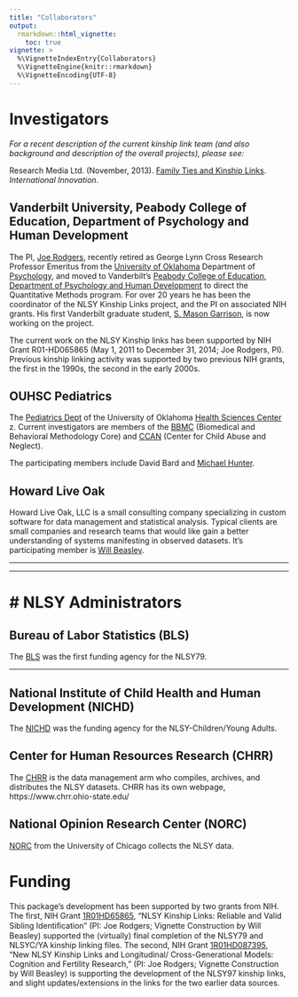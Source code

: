```yaml
---
title: "Collaborators"
output: 
  rmarkdown::html_vignette:
    toc: true
vignette: >
  %\VignetteIndexEntry{Collaborators}
  %\VignetteEngine{knitr::rmarkdown}
  %\VignetteEncoding{UTF-8}
---
```


Investigators
=============================

*For a recent description of the current kinship link team (and also background and description of the overall projects), please see:* 

Research Media Ltd. (November, 2013). [Family Ties and Kinship Links](publications/2013/rodgers-2013-international-innovation.pdf).  *International Innovation*.

Vanderbilt University, Peabody College of Education, Department of Psychology and Human Development
-----------------------------
  
The PI, [Joe Rodgers](https://www.vanderbilt.edu/psychological_sciences/bio/joe-rodgers), recently retired as George Lynn Cross Research Professor Emeritus from the 
[University of Oklahoma](https://www.ou.edu/) Department of [Psychology](https://www.ou.edu/cas/psychology/), and moved to Vanderbilt's [Peabody College of Education](https://peabody.vanderbilt.edu/), [Department of Psychology and Human Development](https://www.vanderbilt.edu/psychological_sciences/)
to direct the Quantitative Methods program.  For over 20 years he has been the coordinator of the NLSY Kinship Links project, and the PI on associated NIH grants.  His first Vanderbilt graduate student, [S. Mason Garrison](https://www.smasongarrison.com), is now working on the project.

The current work on the NLSY Kinship links has been supported by NIH Grant R01-HD065865 (May 1, 2011 to December 31, 2014;  Joe Rodgers, PI).  Previous kinship linking activity was supported by two previous NIH grants, the first in the 1990s, the second in the early 2000s.

<!--
<a href="https://www.vanderbilt.edu"> 
  <img src="images/vandy_logo.png" alt="Vanderbilt" style="width: 150px;"/> 
</a>
<a href="https://www.vanderbilt.edu/psychological_sciences"> 
  <img src="images/vuheader.jpg" alt="Psychological Sciences" style="width: 500px;"/> 
</a>
-->

OUHSC Pediatrics
-----------------------------
  
The [Pediatrics Dept](https://medicine.ouhsc.edu/Academic-Departments/Pediatrics) of the University of Oklahoma [Health Sciences Center](https://www.ouhsc.edu/) z.  Current investigators are members of the [BBMC](https://ouhsc.edu/BBMC/) (Biomedical and Behavioral Methodology Core) and [CCAN](https://medicine.ouhsc.edu/Academic-Departments/Pediatrics/Sections/Developmental-Behavioral-Pediatrics/Patient-Care/Center-on-Child-Abuse-and-Neglect) (Center for Child Abuse and Neglect).

The participating members include David Bard and [Michael Hunter](https://psychology.gatech.edu/michael-hunter).

<!--
<a href="https://ouhsc.edu/BBMC/"> 
  <img src="./images/BbmcDistributionsBackgroundClear.png" alt="BBMC" style="width: 300px;"/> 
</a>
<a href="https://medicine.ouhsc.edu/Academic-Departments/Pediatrics"> 
  <img src="./images/pediatrics_logo.png" alt="OUHSC Pediatrics" style="width: 250px;"/>
</a>
<a href="https://medicine.ouhsc.edu/Academic-Departments/Pediatrics/Sections/Developmental-Behavioral-Pediatrics/Patient-Care/Center-on-Child-Abuse-and-Neglect"> 
  <img src="./images/ccanlogo.jpg" alt="CCAN" style="width: 170px;"/>
</a>
-->
  
Howard Live Oak
-----------------------------
  
Howard Live Oak, LLC is a small consulting company specializing in custom software for data management and statistical analysis. Typical clients are small companies and research teams that would like gain a better understanding of systems manifesting in observed datasets.  It's participating member is [Will Beasley](https://www.researchgate.net/profile/William-Beasley-5).
<!--
<a href="https://howardliveoak.com/"> 
  <img src="./images/HloGraphicGray.png" alt="Howard Live Oak" style="width: 150px;"/>
</a>
-->

***
***
# NLSY Administrators
=============================


Bureau of Labor Statistics (BLS) 
-----------------------------

The [BLS](https://www.bls.gov/) was the first funding agency for the NLSY79.

<!--
<a href="https://www.bls.gov/"> 
  <img src="./images/bls_logo.jpeg" alt="BLS" style="width: 150px;"/>
</a>
-->

***
National Institute of Child Health and Human Development (NICHD)
-----------------------------

The [NICHD](https://www.nichd.nih.gov/) was the funding agency for the NLSY-Children/Young Adults.

<!--
<a href="https://www.nichd.nih.gov/"> 
  <img src="./images/nichd_logo.jpeg" alt="NICHD" style="width: 200px;"/>
</a>
-->

Center for Human Resources Research (CHRR)
-----------------------------

The [CHRR](https://www.chrr.ohio-state.edu/) is the data management arm who compiles, archives, and distributes the NLSY datasets.  CHRR has its own webpage, https://www.chrr.ohio-state.edu/

<!--
<a href="https://www.chrr.ohio-state.edu/"> 
  <img src="./images/chrr_logo.jpeg" alt="CHRR" style="width: 150px;"/>
</a>
-->

National Opinion Research Center (NORC)
-----------------------------

[NORC](https://www.norc.org/) from the University of Chicago collects the NLSY data.

<!--
<a href="https://www.norc.org/"> 
  <img src="./images/norc_logo.png" alt="NORC" style="width: 250px;"/>
</a>
-->

Funding
=================================

This package’s development has been supported by two grants from NIH.  The first, NIH Grant [1R01HD65865](https://taggs.hhs.gov/Detail/AwardDetail?arg_awardNum=R01HD065865&arg_ProgOfficeCode=50), “NLSY Kinship Links: Reliable and Valid Sibling Identiﬁcation” (PI: Joe Rodgers; Vignette Construction by Will Beasley) supported the (virtually) final completion of the NLSY79 and NLSYC/YA kinship linking files.  The second, NIH Grant [1R01HD087395](https://projectreporter.nih.gov/project_info_description.cfm?projectnumber=1R01HD087395-01A1), “New NLSY Kinship Links and Longitudinal/ Cross-Generational Models: Cognition and Fertility Research," (PI:  Joe Rodgers;  Vignette Construction by Will Beasley) is supporting the development of the NLSY97 kinship links, and slight updates/extensions in the links for the two earlier data sources.


